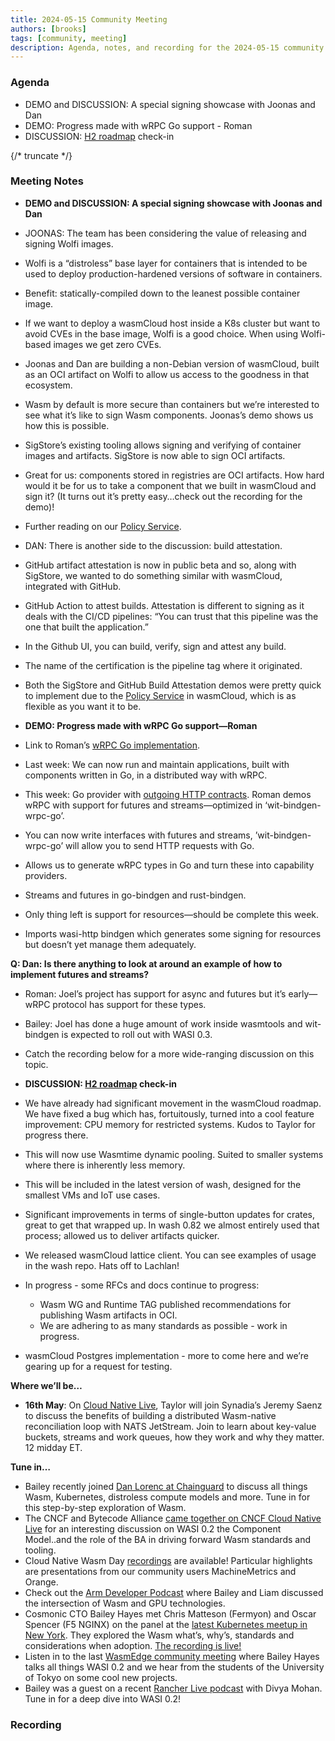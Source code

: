 ```yaml
---
title: 2024-05-15 Community Meeting
authors: [brooks]
tags: [community, meeting]
description: Agenda, notes, and recording for the 2024-05-15 community meeting
---
```



### Agenda

- DEMO and DISCUSSION: A special signing showcase with Joonas and Dan
- DEMO: Progress made with wRPC Go support - Roman
- DISCUSSION: [H2 roadmap](https://github.com/orgs/wasmCloud/projects/7/views/10) check-in

{/* truncate */}

### Meeting Notes
- **DEMO and DISCUSSION: A special signing showcase with Joonas and Dan**
- JOONAS: The team has been considering the value of releasing and signing Wolfi images.
- Wolfi is a “distroless” base layer for containers that is intended to be used to deploy production-hardened versions of software in containers.
- Benefit: statically-compiled down to the leanest possible container image.
- If we want to deploy a wasmCloud host inside a K8s cluster but want to avoid CVEs in the base image, Wolfi is a good choice. When using Wolfi-based images we get zero CVEs.
- Joonas and Dan are building a non-Debian version of wasmCloud, built as an OCI artifact on Wolfi to allow us access to the goodness in that ecosystem.
- Wasm by default is more secure than containers but we’re interested to see what it’s like to sign Wasm components. Joonas’s demo shows us how this is possible.
- SigStore’s existing tooling allows signing and verifying of container images and artifacts. SigStore is now able to sign OCI artifacts.
- Great for us: components stored in registries are OCI artifacts. How hard would it be for us to take a component that we built in wasmCloud and sign it? (It turns out it’s pretty easy…check out the recording for the demo)!
- Further reading on our [Policy Service](https://wasmcloud.com/docs/deployment/security/policy-service).
- DAN: There is another side to the discussion: build attestation.
- GitHub artifact attestation is now in public beta and so, along with SigStore, we wanted to do something similar with wasmCloud, integrated with GitHub.
- GitHub Action to attest builds. Attestation is different to signing as it deals with the CI/CD pipelines: “You can trust that this pipeline was the one that built the application.”
- In the Github UI, you can build, verify, sign and attest any build.
- The name of the certification is the pipeline tag where it originated.
- Both the SigStore and GitHub Build Attestation demos were pretty quick to implement due to the [Policy Service](https://wasmcloud.com/docs/deployment/security/policy-service) in wasmCloud, which is as flexible as you want it to be.

- **DEMO: Progress made with wRPC Go support—Roman**
- Link to Roman’s [wRPC Go implementation](https://github.com/wrpc/wrpc/tree/main/examples/go).
- Last week: We can now run and maintain applications, built with components written in Go, in a distributed way with wRPC.
- This week: Go provider with [outgoing HTTP contracts](https://www.notion.so/wasmCloud-Weekly-Notes-98f84ac55c4349dba9c399aa4ba064dc?pvs=21). Roman demos wRPC with support for futures and streams—optimized in ‘wit-bindgen-wrpc-go’.
- You can now write interfaces with futures and streams, ’wit-bindgen-wrpc-go’ will allow you to send HTTP requests with Go.
- Allows us to generate wRPC types in Go and turn these into capability providers.
- Streams and futures in go-bindgen and rust-bindgen.
- Only thing left is support for resources—should be complete this week.
- Imports wasi-http bindgen which generates some signing for resources but doesn’t yet manage them adequately.

**Q: Dan: Is there anything to look at around an example of how to implement futures and streams?**
- Roman: Joel’s project has support for async and futures but it’s early—wRPC protocol has support for these types.
- Bailey: Joel has done a huge amount of work inside wasmtools and wit-bindgen is expected to roll out with WASI 0.3.
- Catch the recording below for a more wide-ranging discussion on this topic.

- **DISCUSSION: [H2 roadmap](https://github.com/orgs/wasmCloud/projects/7/views/10) check-in**
- We have already had significant movement in the wasmCloud roadmap. We have fixed a bug which has, fortuitously, turned into a cool feature improvement: CPU memory for restricted systems. Kudos to Taylor for progress there.
- This will now use Wasmtime dynamic pooling. Suited to smaller systems where there is inherently less memory.
- This will be included in the latest version of wash, designed for the smallest VMs and IoT use cases.
- Significant improvements in terms of single-button updates for crates, great to get that wrapped up. In wash 0.82 we almost entirely used that process; allowed us to deliver artifacts quicker.
- We released wasmCloud lattice client. You can see examples of usage in the wash repo. Hats off to Lachlan!
- In progress - some RFCs and docs continue to progress:
    - Wasm WG and Runtime TAG published recommendations for publishing Wasm artifacts in OCI.
    - We are adhering to as many standards as possible - work in progress.
- wasmCloud Postgres implementation - more to come here and we’re gearing up for a request for testing.

**Where we’ll be…**
- **16th May**: On [Cloud Native Live](https://community.cncf.io/events/details/cncf-cncf-online-programs-presents-cloud-native-live-advanced-nats-building-a-wasm-native-reconciliation-loop/), Taylor will join Synadia’s Jeremy Saenz to discuss the benefits of building a distributed Wasm-native reconciliation loop with NATS JetStream. Join to learn about key-value buckets, streams and work queues, how they work and why they matter. 12 midday ET.

**Tune in…**
- Bailey recently joined [Dan Lorenc at Chainguard](https://www.linkedin.com/events/chainguardxcosmonic-wasmcloud-d7191086372173086720/about/) to discuss all things Wasm, Kubernetes, distroless compute models and more. Tune in for this step-by-step exploration of Wasm.
- The CNCF and Bytecode Alliance [came together on CNCF Cloud Native Live](https://www.youtube.com/watch?v=5Nv51foQ1mQ) for an interesting discussion on WASI 0.2 the Component Model..and the role of the BA in driving forward Wasm standards and tooling.
- Cloud Native Wasm Day [recordings](https://youtube.com/playlist?list=PLj6h78yzYM2MQteKoXxICTWiUdZYEw6RI&feature=shared) are available! Particular highlights are presentations from our community users MachineMetrics and Orange.
- Check out the [Arm Developer Podcast](https://www.youtube.com/watch?v=iDTHXGuqXAI) where Bailey and Liam discussed the intersection of Wasm and GPU technologies.
- Cosmonic CTO Bailey Hayes met Chris Matteson (Fermyon) and Oscar Spencer (F5 NGINX) on the panel at the [latest Kubernetes meetup in New York](https://www.meetup.com/new-york-kubernetes-meetup/events/297886914/). They explored the Wasm what’s, why’s, standards and considerations when adoption. [The recording is live!](https://youtu.be/ThcQNR-aVvI)
- Listen in to the last [WasmEdge community meeting](https://youtu.be/ttiE7g2Ojuk) where Bailey Hayes talks all things WASI 0.2 and we hear from the students of the University of Tokyo on some cool new projects.
- Bailey was a guest on a recent [Rancher Live podcast](https://www.youtube.com/watch?v=SPdzvL59tIA) with Divya Mohan. Tune in for a deep dive into WASI 0.2!

### Recording

<ReactPlayer url='https://www.youtube.com/watch?v=L8wnOMQNBCc' controls />
